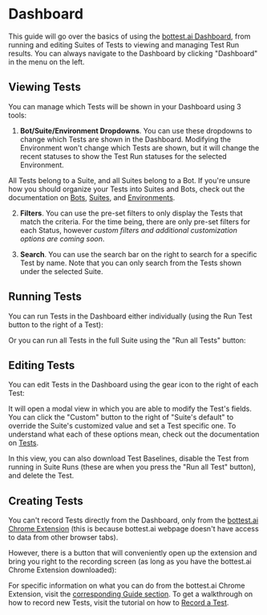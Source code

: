 # Dashboard


This guide will go over the basics of using the [bottest.ai Dashboard](https://bottest.ai/app/dashboard), from running and editing Suites of Tests
to viewing and managing Test Run results. You can always navigate to the Dashboard by clicking "Dashboard"
in the menu on the left.

<StyledImage path="/assets/guides/dashboard/1.svg" />

## Viewing Tests

You can manage which Tests will be shown in your Dashboard using 3 tools:
1. **Bot/Suite/Environment Dropdowns**. You can use these dropdowns to change which Tests are shown
in the Dashboard. Modifying the Environment won't change which Tests are shown, but it will change the
recent statuses to show the Test Run statuses for the selected Environment.

<StyledImage path="/assets/guides/dashboard/2.svg" />

All Tests belong to a Suite, and all Suites belong to a Bot. If you're unsure how you should
organize your Tests into Suites and Bots, check out the documentation on
[Bots](/core-concepts/bots), [Suites](/core-concepts/suites), and [Environments](/core-concepts/environments).

2. **Filters**. You can use the pre-set filters to only display the Tests that match the criteria.
For the time being, there are only pre-set filters for each Status, however *custom filters and
additional customization options are coming soon*.

3. **Search**. You can use the search bar on the right to search for a specific Test by name.
Note that you can only search from the Tests shown under the selected Suite.

<StyledImage path="/assets/guides/dashboard/3.svg" />

## Running Tests

You can run Tests in the Dashboard either individually (using the Run Test button to the right of a Test):

<StyledImage path="/assets/guides/dashboard/4.svg" />

Or you can run all Tests in the full Suite using the "Run all Tests" button:

<StyledImage path="/assets/guides/dashboard/5.svg" />

## Editing Tests

You can edit Tests in the Dashboard using the gear icon to the right of each Test:

<StyledImage path="/assets/guides/dashboard/6.svg" />

It will open a modal view in which you are able to modify the Test's fields.
You can click the "Custom" button to the right of "Suite's default" to override the Suite's customized
value and set a Test specific one. To understand what each of these options mean,
check out the documentation on [Tests](/core-concepts/tests).

<StyledImage path="/assets/guides/dashboard/7.svg" />

In this view, you can also download Test Baselines, disable the Test from running in Suite Runs (these are
when you press the "Run all Test" button), and delete the Test.

## Creating Tests

You can't record Tests directly from the Dashboard, only from the [bottest.ai Chrome Extension](/guides/chrome-extension) (this is
because bottest.ai webpage doesn't have access to data from other browser tabs).

However, there is a button that will conveniently open up the extension and bring you right to the
recording screen (as long as you have the bottest.ai Chrome Extension downloaded):

<StyledImage path="/assets/guides/dashboard/5.svg" />

For specific information on what you can do from the bottest.ai Chrome Extension, visit the
[corresponding Guide section](/guides/chrome-extension). To get a walkthrough on how to record
new Tests, visit the tutorial on how to [Record a Test](/tutorials/record-a-test).
